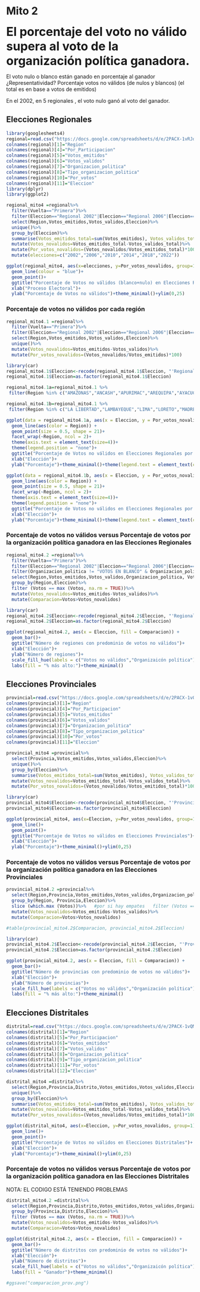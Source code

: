 # Mito 2 {#mito2}

<font size="6"> **El porcentaje del voto no válido supera al voto de la organización política ganadora.**</font>

El voto nulo o blanco están ganado en porcentaje al ganador
¿Representatividad?
Porcentaje votos no válidos (de nulos y blancos) (el total es en base a votos de emitidos)

En el 2002, en 5 regionales , el voto nulo ganó al voto del ganador.

## Elecciones Regionales

```r
library(googlesheets4)
regional=read.csv("https://docs.google.com/spreadsheets/d/e/2PACX-1vRJdUE26KIgGmrUT8DEUzY5f3JsGlK0-eQdoTeWQw2SPrGpA_bI54jpSDnyE-hBBAoIsBRiAJzoghy-/pub?gid=2080689295&single=true&output=csv")
colnames(regional)[1]="Region"
colnames(regional)[4]="Por_Participacion"
colnames(regional)[5]="Votos_emitidos"
colnames(regional)[6]="Votos_validos"
colnames(regional)[7]="Organizacion_politica"
colnames(regional)[8]="Tipo_organizacion_politica"
colnames(regional)[10]="Por_votos"
colnames(regional)[11]="Eleccion"
library(dplyr)
library(ggplot2)
```

```r
regional_mito4 =regional%>% 
  filter(Vuelta=="Primera")%>%
  filter(Eleccion=="Regional 2002"|Eleccion=="Regional 2006"|Eleccion=="Regional 2010"|Eleccion=="Regional 2014"|Eleccion=="Regional 2018"|Eleccion=="Regional 2022")%>%
  select(Region,Votos_emitidos,Votos_validos,Eleccion)%>%
  unique()%>%
  group_by(Eleccion)%>%
  summarise(Votos_emitidos_total=sum(Votos_emitidos), Votos_validos_total=sum(Votos_validos))%>%
  mutate(Votos_novalidos=Votos_emitidos_total-Votos_validos_total)%>%
  mutate(Por_votos_novalidos=(Votos_novalidos/Votos_emitidos_total)*100)%>%
  mutate(elecciones=c("2002","2006","2010","2014","2018","2022"))

```

```r
ggplot(regional_mito4, aes(x=elecciones, y=Por_votos_novalidos, group=1)) +
  geom_line(colour = "blue")+
  geom_point()+
  ggtitle("Porcentaje de Votos no válidos (blanco+nulo) en Elecciones Regionales")+
  xlab("Proceso Electoral")+
  ylab("Porcentaje de Votos no válidos")+theme_minimal()+ylim(0,25)

```

### Porcentaje de votos no válidos por cada región

```r
regional_mito4.1 =regional%>% 
  filter(Vuelta=="Primera")%>%
  filter(Eleccion=="Regional 2002"|Eleccion=="Regional 2006"|Eleccion=="Regional 2010"|Eleccion=="Regional 2014"|Eleccion=="Regional 2018"|Eleccion=="Regional 2022")%>%
  select(Region,Votos_emitidos,Votos_validos,Eleccion)%>%
  unique()%>%
  mutate(Votos_novalidos=Votos_emitidos-Votos_validos)%>%
  mutate(Por_votos_novalidos=(Votos_novalidos/Votos_emitidos)*100)
```

```r
library(car)
regional_mito4.1$Eleccion<-recode(regional_mito4.1$Eleccion, "'Regional 2002'='2002'; 'Regional 2006'='2006'; 'Regional 2010'='2010'; 'Regional 2014'='2014'; 'Regional 2018'='2018';'Regional 2022'='2022'")
regional_mito4.1$Eleccion=as.factor(regional_mito4.1$Eleccion)
```

```r
regional_mito4.1a=regional_mito4.1 %>%
 filter(Region %in% c("AMAZONAS","ANCASH","APURIMAC","AREQUIPA","AYACUCHO","CAJAMARCA","CALLAO","CUSCO","HUANCAVELICA","HUANUCO","ICA","JUNIN"))

regional_mito4.1b=regional_mito4.1 %>%
 filter(Region %in% c("LA LIBERTAD","LAMBAYEQUE","LIMA","LORETO","MADRE DE DIOS","MOQUEGUA","PASCO","PIURA","PUNO","SAN MARTIN","TACNA","TUMBES","UCAYALI"))
```




```r
ggplot(data = regional_mito4.1a, aes(x = Eleccion, y = Por_votos_novalidos, group = Region)) + 
  geom_line(aes(color = Region)) + 
  geom_point(size = 0.5, shape = 21)+
  facet_wrap(~Region, ncol = 2)+
  theme(axis.text = element_text(size=4))+
  theme(legend.position = "none")+
  ggtitle("Porcentaje de Votos no válidos en Elecciones Regionales por región")+
  xlab("Elección")+ 
  ylab("Porcentaje")+theme_minimal()+theme(legend.text = element_text(colour="black", size=6))

```

```r
ggplot(data = regional_mito4.1b, aes(x = Eleccion, y = Por_votos_novalidos, group = Region)) + 
  geom_line(aes(color = Region)) + 
  geom_point(size = 0.5, shape = 21)+
  facet_wrap(~Region, ncol = 2)+
  theme(axis.text = element_text(size=4))+
  theme(legend.position = "none")+
  ggtitle("Porcentaje de Votos no válidos en Elecciones Regionales por región")+
  xlab("Elección")+ 
  ylab("Porcentaje")+theme_minimal()+theme(legend.text = element_text(colour="black", size=6))

```

### Porcentaje de votos no válidos versus Porcentaje de votos por la organización política ganadora en las Elecciones Regionales

```r
regional_mito4.2 =regional%>% 
  filter(Vuelta=="Primera")%>%
  filter(Eleccion=="Regional 2002"|Eleccion=="Regional 2006"|Eleccion=="Regional 2010"|Eleccion=="Regional 2014"|Eleccion=="Regional 2018"|Eleccion=="Regional 2022")%>%
  filter(Organizacion_politica != "VOTOS EN BLANCO" & Organizacion_politica != "VOTOS NULOS")%>%
  select(Region,Votos_emitidos,Votos_validos,Organizacion_politica, Votos, Eleccion)%>%
  group_by(Region,Eleccion)%>%
  filter (Votos == max (Votos, na.rm = TRUE))%>%
  mutate(Votos_novalidos=Votos_emitidos-Votos_validos)%>%
  mutate(Comparacion=Votos>Votos_novalidos)
```

```r
library(car)
regional_mito4.2$Eleccion<-recode(regional_mito4.2$Eleccion, "'Regional 2002'='2002'; 'Regional 2006'='2006'; 'Regional 2010'='2010'; 'Regional 2014'='2014'; 'Regional 2018'='2018';'Regional 2022'='2022'")
regional_mito4.2$Eleccion=as.factor(regional_mito4.2$Eleccion)
```

```r

ggplot(regional_mito4.2, aes(x = Eleccion, fill = Comparacion)) + 
  geom_bar()+
  ggtitle("Número de regiones con predominio de votos no válidos")+
  xlab("Elección")+ 
  ylab("Número de regiones")+
  scale_fill_hue(labels = c("Votos no válidos","Organizaicón política"))+
  labs(fill = "% más alto:")+theme_minimal()

```


## Elecciones Provinciales

```r
provincial=read.csv("https://docs.google.com/spreadsheets/d/e/2PACX-1vQUlZR5ccTPZzM1Uleflp7gomwKqGI3PCo4DijVl42CXoGl2WwVv7HBr0GJffWILL5b0nwkpP2XfPVF/pub?gid=2059395285&single=true&output=csv")
colnames(provincial)[1]="Region"
colnames(provincial)[4]="Por_Participacion"
colnames(provincial)[5]="Votos_emitidos"
colnames(provincial)[6]="Votos_validos"
colnames(provincial)[7]="Organizacion_politica"
colnames(provincial)[8]="Tipo_organizacion_politica"
colnames(provincial)[10]="Por_votos"
colnames(provincial)[11]="Eleccion"
```



```r
provincial_mito4 =provincial%>% 
  select(Provincia,Votos_emitidos,Votos_validos,Eleccion)%>%
  unique()%>%
  group_by(Eleccion)%>%
  summarise(Votos_emitidos_total=sum(Votos_emitidos), Votos_validos_total=sum(Votos_validos))%>%
  mutate(Votos_novalidos=Votos_emitidos_total-Votos_validos_total)%>%
  mutate(Por_votos_novalidos=(Votos_novalidos/Votos_emitidos_total)*100)
```

```r
library(car)
provincial_mito4$Eleccion<-recode(provincial_mito4$Eleccion, "'Provincial 2002'='2002'; 'Provincial 2006'='2006'; 'Provincial 2010'='2010'; 'Provincial 2014'='2014'; 'Provincial 2018'='2018';'Provincial 2022'='2022'")
provincial_mito4$Eleccion=as.factor(provincial_mito4$Eleccion)
```

```r
ggplot(provincial_mito4, aes(x=Eleccion, y=Por_votos_novalidos, group=1)) +
  geom_line()+
  geom_point()+
  ggtitle("Porcentaje de Votos no válidos en Elecciones Provinciales")+
  xlab("Elección")+ 
  ylab("Porcentaje")+theme_minimal()+ylim(0,25)

```



### Porcentaje de votos no válidos versus Porcentaje de votos por la organización política ganadora en las Elecciones Provinciales

```r
provincial_mito4.2 =provincial%>% 
  select(Region,Provincia,Votos_emitidos,Votos_validos,Organizacion_politica, Votos, Eleccion)%>%
  group_by(Region, Provincia,Eleccion)%>%
  slice (which.max (Votos))%>%   #por si hay empates   filter (Votos == max (Votos, na.rm = TRUE))%>% incluye empate
  mutate(Votos_novalidos=Votos_emitidos-Votos_validos)%>%
  mutate(Comparacion=Votos>Votos_novalidos)
```

```r
#table(provincial_mito4.2$Comparacion, provincial_mito4.2$Eleccion)
```
```r
library(car)
provincial_mito4.2$Eleccion<-recode(provincial_mito4.2$Eleccion, "'Provincial 2002'='2002'; 'Provincial 2006'='2006'; 'Provincial 2010'='2010'; 'Provincial 2014'='2014'; 'Provincial 2018'='2018';'Provincial 2022'='2022'")
provincial_mito4.2$Eleccion=as.factor(provincial_mito4.2$Eleccion)
```

```r
ggplot(provincial_mito4.2, aes(x = Eleccion, fill = Comparacion)) + 
  geom_bar()+
  ggtitle("Número de provincias con predominio de votos no válidos")+
  xlab("Elección")+ 
  ylab("Número de provincias")+
  scale_fill_hue(labels = c("Votos no válidos","Organización política"))+
  labs(fill = "% más alto:")+theme_minimal()

```



## Elecciones Distritales

```r
distrital=read.csv("https://docs.google.com/spreadsheets/d/e/2PACX-1vQMLHdXuz-ykbp9VmJJGhtl0vdNeeMxjgod2YrYLt9UB3RdX8tb-LEbZr2PVV41Sj384LuK1quysfNj/pub?output=csv")
colnames(distrital)[1]="Region"
colnames(distrital)[5]="Por_Participacion"
colnames(distrital)[6]="Votos_emitidos"
colnames(distrital)[7]="Votos_validos"
colnames(distrital)[8]="Organizacion_politica"
colnames(distrital)[9]="Tipo_organizacion_politica"
colnames(distrital)[11]="Por_votos"
colnames(distrital)[12]="Eleccion"
```


```r
distrital_mito4 =distrital%>% 
  select(Region,Provincia,Distrito,Votos_emitidos,Votos_validos,Eleccion)%>%
  unique()%>%
  group_by(Eleccion)%>%
  summarise(Votos_emitidos_total=sum(Votos_emitidos), Votos_validos_total=sum(Votos_validos))%>%
  mutate(Votos_novalidos=Votos_emitidos_total-Votos_validos_total)%>%
  mutate(Por_votos_novalidos=(Votos_novalidos/Votos_emitidos_total)*100)
```

```r
ggplot(distrital_mito4, aes(x=Eleccion, y=Por_votos_novalidos, group=1)) +
  geom_line()+
  geom_point()+
  ggtitle("Porcentaje de Votos no válidos en Elecciones Distritales")+
  xlab("Elección")+ 
  ylab("Porcentaje")+theme_minimal()+ylim(0,25)

```

### Porcentaje de votos no válidos versus Porcentaje de votos por la organización política ganadora en las Elecciones Distritales


NOTA: EL CODIGO ESTÁ TENIENDO PROBLEMAS

```r
distrital_mito4.2 =distrital%>% 
  select(Region,Provincia,Distrito,Votos_emitidos,Votos_validos,Organizacion_politica, Votos, Eleccion)%>%
  group_by(Provincia,Distrito,Eleccion)%>%
  filter (Votos == max (Votos, na.rm = TRUE))%>%
  mutate(Votos_novalidos=Votos_emitidos-Votos_validos)%>%
  mutate(Comparacion=Votos>Votos_novalidos)
```


```r
ggplot(distrital_mito4.2, aes(x = Eleccion, fill = Comparacion)) + 
  geom_bar()+
  ggtitle("Número de distritos con predominio de votos no válidos")+
  xlab("Elección")+ 
  ylab("Número de distritos")+
  scale_fill_hue(labels = c("Votos no válidos","Organizaicón política"))+
  labs(fill = "Ganador")+theme_minimal()

#ggsave("comparacion_prov.png")
```